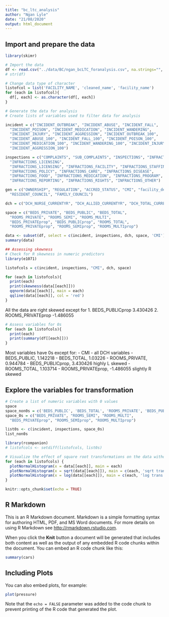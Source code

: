 ```yaml
---
title: "bc_ltc_analysis"
author: "Ngan Lyle"
date: "21/08/2020"
output: html_document
---
```


## Import and prepare the data
```r
library(skimr)

# Import the data
df <- read.csv("../data/BC/ngan_bcLTC_foranalysis.csv", na.strings="", header=TRUE)
# str(df)

```

```r
# Change data type of character
listofcol = list('FACILITY_NAME', 'cleaned_name', 'facility_name')
for (each in listofcol){
  df[, each] <- as.character(df[, each])
}

```

```r
# Generate the data for analysis
# Create lists of variables used to filter data for analysis

incident = c("INCIDENT_OUTBREAK", "INCIDENT_ABUSE", "INCIDENT_FALL",
  "INCIDENT_POISON", "INCIDENT_MEDICATION", "INCIDENT_WANDERING",
  "INCIDENT_INJURY", "INCIDENT_AGGRESSION", "INCIDENT_OUTBREAK_100",
  "INCIDENT_ABUSE_100", "INCIDENT_FALL_100", "INCIDENT_POISON_100",
  "INCIDENT_MEDICATION_100", "INCIDENT_WANDERING_100", "INCIDENT_INJURY_100",
  "INCIDENT_AGGRESSION_100")

inspections = c("COMPLAINTS", "SUB_COMPLAINTS", "INSPECTIONS", "INFRACTIONS",
  "INFRACTIONS_LICENSING",
  "INFRACTIONS_LICENSING", "INFRACTIONS_FACILITY", "INFRACTIONS_STAFFING",
  "INFRACTIONS_POLICY", "INFRACTIONS_CARE", "INFRACTIONS_DISEASE",
  "INFRACTIONS_FOOD", "INFRACTIONS_MEDICATION", "INFRACTIONS_PROGRAM",
  "INFRACTIONS_REPORTING", "INFRACTIONS_RIGHTS", "INFRACTIONS_OTHER")

gen = c("OWNERSHIP", "REGULATION", "ACCRED_STATUS", "CMI", "facility_design",
  "RESIDENT_COUNCIL", "FAMILY_COUNCIL")

dch = c("DCH_NURSE_CURRENTYR", "DCH_ALLIED_CURRENTYR", "DCH_TOTAL_CURRENTYR")

space = c("BEDS_PRIVATE", "BEDS_PUBLIC", "BEDS_TOTAL",
  "ROOMS_PRIVATE", "ROOMS_SEMI", "ROOMS_MULTI",
  "BEDS_PRIVATEprop", "BEDS_PUBLICprop", "ROOMS_TOTAL",
  "ROOMS_PRIVATEprop", "ROOMS_SEMIprop", "ROOMS_MULTIprop")

data <- subset(df, select = c(incident, inspections, dch, space, 'CMI'))
summary(data)
```



```r
## Assessing skewness
# Check for R skewness in numeric predictors
library(e1071)

listofcols = c(incident, inspections, "CMI", dch, space)

for (each in listofcols){
  print(each)
  print(skewness(data[[each]]))
  qqnorm(data[[each]], main = each)
  qqline(data[[each]], col = 'red')
}

```

All the data are right skewed except for 
  1. BEDS_PUBLICprop 3.430426
  2. ROOMS_PRIVATEprop -1.486055

```r
# Assess variables for 0s
for (each in listofcols){
  print(each)
  print(summary(df[[each]]))
}

```

Most variables have 0s except for:
- CMI
- all DCH variables
- BEDS_PUBLIC, 1.142218
- BEDS_TOTAL, 1.03226
- ROOMS_PRIVATE, 0.944784
- BEDS_PUBLICprop, 3.430426 highly L skewed
- ROOMS_TOTAL, 1.103714
- ROOMS_PRIVATEprop, -1.486055 slightly R skewed

## Explore the variables for transformation
```r
# Create a list of numeric variables with 0 values
space
space_non0s = c('BEDS_PUBLIC', 'BEDS_TOTAL', 'ROOMS_PRIVATE', 'BEDS_PUBLICprop', 'ROOMS_TOTAL', 'ROOMS_PRIVATEprop')
space_0s = c("BEDS_PRIVATE", "ROOMS_SEMI", "ROOMS_MULTI",
  "BEDS_PRIVATEprop", "ROOMS_SEMIprop", "ROOMS_MULTIprop")

list0s <- c(incident, inspections, space_0s)
list_non0s

library(rcompanion)
# listofcols <- setdiff(listofcols, list0s)

# Visualize the effect of square root transformations on the data without 0s
for (each in listofcols) {  
  plotNormalHistogram(x = data[[each]], main = each)
  plotNormalHistogram(x = sqrt(data[[each]]), main = c(each, 'sqrt trans'))
  plotNormalHistogram(x = log(data[[each]]), main = c(each, 'log trans'))
}

```



```r
knitr::opts_chunk$set(echo = TRUE)
```

## R Markdown

This is an R Markdown document. Markdown is a simple formatting syntax for authoring HTML, PDF, and MS Word documents. For more details on using R Markdown see <http://rmarkdown.rstudio.com>.

When you click the **Knit** button a document will be generated that includes both content as well as the output of any embedded R code chunks within the document. You can embed an R code chunk like this:

```r
summary(cars)
```

## Including Plots

You can also embed plots, for example:

```r
plot(pressure)
```

Note that the `echo = FALSE` parameter was added to the code chunk to prevent printing of the R code that generated the plot.
